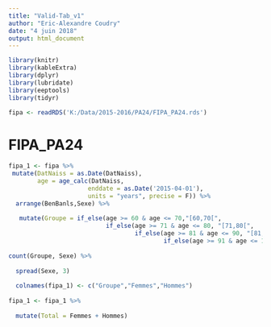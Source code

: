 ```yaml
---
title: "Valid-Tab_v1"
author: "Eric-Alexandre Coudry"
date: "4 juin 2018"
output: html_document
---
```


```r
library(knitr)
library(kableExtra)
library(dplyr)
library(lubridate)
library(eeptools)
library(tidyr)

fipa <- readRDS('K:/Data/2015-2016/PA24/FIPA_PA24.rds')
```

# FIPA_PA24

```r

fipa_1 <- fipa %>% 
 mutate(DatNaiss = as.Date(DatNaiss),
        age = age_calc(DatNaiss, 
                      enddate = as.Date('2015-04-01'), 
                      units = "years", precise = F)) %>%
  arrange(BenBanls,Sexe) %>%
 
   mutate(Groupe = if_else(age >= 60 & age <= 70,"[60,70[",
                           if_else(age >= 71 & age <= 80, "[71,80[",
                                   if_else(age >= 81 & age <= 90, "[81,90[",
                                           if_else(age >= 91 & age <= 100, "[91,100[", "[100 et +["))))) %>%
  
count(Groupe, Sexe) %>%
  
  spread(Sexe, 3)
  
  colnames(fipa_1) <- c("Groupe","Femmes","Hommes")
  
fipa_1 <- fipa_1 %>%
  
  mutate(Total = Femmes + Hommes)

```






